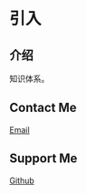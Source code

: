 
[//]: # (import dt from './_meta.json')

[//]: # (import Context from '../../components/Context')

[//]: # (import Context from '../../components/Context')

[//]: # (import dt from './_meta.json')

[//]: # (<Context json={dt} title={'note'} />)

# 引入

[//]: # (<Context json={dt} title={'Note'} />)

## 介绍

知识体系。


## Contact Me

<Callout emoji="📧">
  <a href="mailto:nansang2000@gmail.com" rel="noreferrer" target="_blank">Email</a>
</Callout>

## Support Me

<Callout emoji="⭐">
  <a href="https://github.com/nansang2000/" rel="noreferrer" target="_blank">Github</a>
</Callout>
